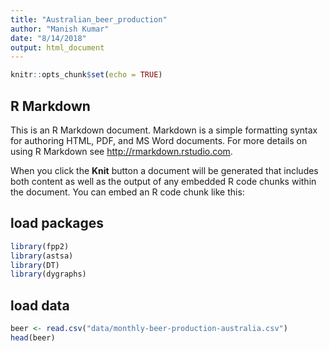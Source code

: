 ```yaml
---
title: "Australian_beer_production"
author: "Manish Kumar"
date: "8/14/2018"
output: html_document
---
```


```r
knitr::opts_chunk$set(echo = TRUE)
```

## R Markdown

This is an R Markdown document. Markdown is a simple formatting syntax for authoring HTML, PDF, and MS Word documents. For more details on using R Markdown see <http://rmarkdown.rstudio.com>.

When you click the **Knit** button a document will be generated that includes both content as well as the output of any embedded R code chunks within the document. You can embed an R code chunk like this:


## load packages
```r
library(fpp2)  
library(astsa)  
library(DT)  
library(dygraphs)  
```

## load data
```r
beer <- read.csv("data/monthly-beer-production-australia.csv")  
head(beer)  
```

